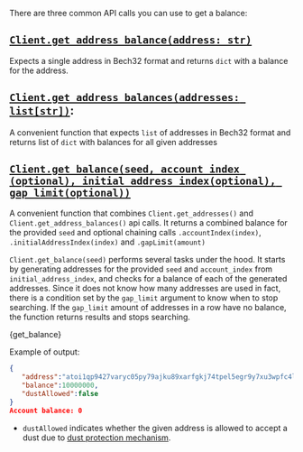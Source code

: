 
There are three common API calls you can use to get a balance:

## [`Client.get_address_balance(address: str)`](./..//libraries/python/api_reference#get_address_balanceaddress-balanceaddressresponse)

Expects a single address in Bech32 format and returns `dict` with a balance for the address.


## [`Client.get_address_balances(addresses: list[str])`](./..//libraries/python/api_reference#get_address_balancesaddresses-listaddressbalancepair): 

A convenient function that expects `list` of addresses in Bech32 format and returns list of `dict` with balances for all given addresses

## [`Client.get_balance(seed, account_index (optional), initial_address_index(optional), gap_limit(optional))`](./..//libraries/python/api_reference#get_balanceseed-account_index-optional-initial_address_indexoptional-gap_limitoptional-int)

A convenient function that combines `Client.get_addresses()` and `Client.get_address_balances()` api calls. It returns a combined balance for the provided `seed` and optional chaining calls `.accountIndex(index)`, `.initialAddressIndex(index)` and `.gapLimit(amount)`

`Client.get_balance(seed)` performs several tasks under the hood. It starts by generating addresses for the provided
`seed` and `account_index` from `initial_address_index`, and checks for a balance of each of the generated
addresses. Since it does not know how many addresses are used in fact, there is a condition set by the
`gap_limit` argument to know when to stop searching. If the `gap_limit` amount of addresses in a row have no
balance, the function returns results and stops searching.

<CodeBlock className="language-javascript">
  {get_balance}
</CodeBlock>

Example of output:

```json
{
   "address":"atoi1qp9427varyc05py79ajku89xarfgkj74tpel5egr9y7xu3wpfc4lkpx0l86",
   "balance":10000000,
   "dustAllowed":false
}
Account balance: 0
```

* `dustAllowed` indicates whether the given address is allowed to accept a dust due to
[dust protection mechanism](https://wiki.iota.org/chrysalis-docs/faq#what-is-dust-protection-and-how-does-it-work).

